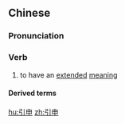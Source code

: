 ==Chinese==
{{zh-forms|alt=引伸}}

===Pronunciation===
{{zh-pron
|m=yǐnshēn
|c=jan5 san1
|mn=qz,xm,zz:ín-sin
|cat=v
}}

===Verb===
{{zh-verb}}

# {{lb|zh|linguistics}} to have an [[extended]] [[meaning]]

====Derived terms====
{{zh-der|引申義}}

[[hu:引申]]
[[zh:引申]]